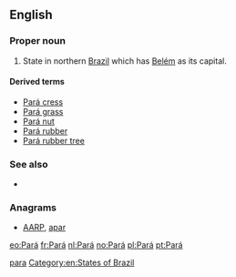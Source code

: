 {{also|Appendix:Variations of "para"}}
==English==

===Proper noun===
{{en-proper noun}}

# State in northern [[Brazil]] which has [[Belém]] as its capital.

====Derived terms====
* [[Pará cress]]
* [[Pará grass]]
* [[Pará nut]]
* [[Pará rubber]]
* [[Pará rubber tree]]

===See also===
* {{pedialite}}

===Anagrams===
* [[AARP#English|AARP]], [[apar#English|apar]]

[[Category:English terms spelled with Á|para]]
[[Category:en:States of Brazil]]

[[eo:Pará]]
[[fr:Pará]]
[[nl:Pará]]
[[no:Pará]]
[[pl:Pará]]
[[pt:Pará]]